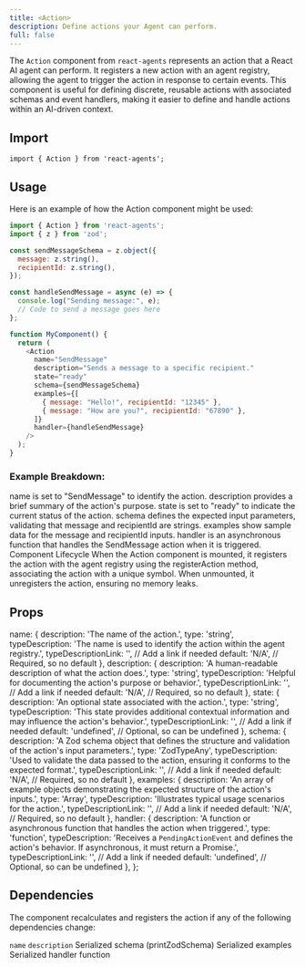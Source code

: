 ```yaml
---
title: <Action>
description: Define actions your Agent can perform.
full: false
---
```


The `Action` component from `react-agents` represents an action that a React AI agent can perform. It registers a new action with an agent registry, allowing the agent to trigger the action in response to certain events. This component is useful for defining discrete, reusable actions with associated schemas and event handlers, making it easier to define and handle actions within an AI-driven context.

## Import

```tsx
import { Action } from 'react-agents';
```


## Usage
Here is an example of how the Action component might be used:
```javascript
import { Action } from 'react-agents';
import { z } from 'zod';

const sendMessageSchema = z.object({
  message: z.string(),
  recipientId: z.string(),
});

const handleSendMessage = async (e) => {
  console.log("Sending message:", e);
  // Code to send a message goes here
};

function MyComponent() {
  return (
    <Action
      name="SendMessage"
      description="Sends a message to a specific recipient."
      state="ready"
      schema={sendMessageSchema}
      examples={[
        { message: "Hello!", recipientId: "12345" },
        { message: "How are you?", recipientId: "67890" },
      ]}
      handler={handleSendMessage}
    />
  );
}
```

### Example Breakdown:

name is set to "SendMessage" to identify the action.
description provides a brief summary of the action's purpose.
state is set to "ready" to indicate the current status of the action.
schema defines the expected input parameters, validating that message and recipientId are strings.
examples show sample data for the message and recipientId inputs.
handler is an asynchronous function that handles the SendMessage action when it is triggered.
Component Lifecycle
When the Action component is mounted, it registers the action with the agent registry using the registerAction method, associating the action with a unique symbol. When unmounted, it unregisters the action, ensuring no memory leaks.


## Props


  name: {
    description: 'The name of the action.',
    type: 'string',
    typeDescription: 'The name is used to identify the action within the agent registry.',
    typeDescriptionLink: '', // Add a link if needed
    default: 'N/A', // Required, so no default
  },
  description: {
    description: 'A human-readable description of what the action does.',
    type: 'string',
    typeDescription: 'Helpful for documenting the action\'s purpose or behavior.',
    typeDescriptionLink: '', // Add a link if needed
    default: 'N/A', // Required, so no default
  },
  state: {
    description: 'An optional state associated with the action.',
    type: 'string',
    typeDescription: 'This state provides additional contextual information and may influence the action\'s behavior.',
    typeDescriptionLink: '', // Add a link if needed
    default: 'undefined', // Optional, so can be undefined
  },
  schema: {
    description: 'A Zod schema object that defines the structure and validation of the action\'s input parameters.',
    type: 'ZodTypeAny',
    typeDescription: 'Used to validate the data passed to the action, ensuring it conforms to the expected format.',
    typeDescriptionLink: '', // Add a link if needed
    default: 'N/A', // Required, so no default
  },
  examples: {
    description: 'An array of example objects demonstrating the expected structure of the action\'s inputs.',
    type: 'Array<object>',
    typeDescription: 'Illustrates typical usage scenarios for the action.',
    typeDescriptionLink: '', // Add a link if needed
    default: 'N/A', // Required, so no default
  },
  handler: {
    description: 'A function or asynchronous function that handles the action when triggered.',
    type: 'function',
    typeDescription: 'Receives a `PendingActionEvent` and defines the action\'s behavior. If asynchronous, it must return a Promise.',
    typeDescriptionLink: '', // Add a link if needed
    default: 'undefined', // Optional, so can be undefined
  },
};

<TypeTable
  type={actionProps}
/>



## Dependencies
The component recalculates and registers the action if any of the following dependencies change:

`name`
`description`
Serialized schema (printZodSchema)
Serialized examples
Serialized handler function